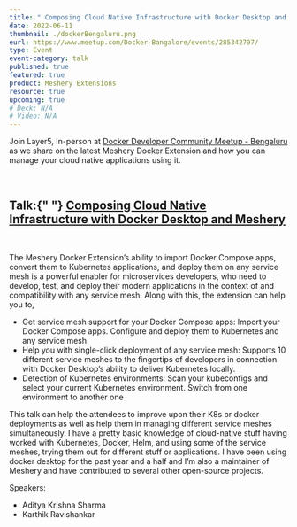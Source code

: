 ```yaml
---
title: " Composing Cloud Native Infrastructure with Docker Desktop and Meshery"
date: 2022-06-11
thumbnail: ./dockerBengaluru.png
eurl: https://www.meetup.com/Docker-Bangalore/events/285342797/
type: Event
event-category: talk
published: true
featured: true
product: Meshery Extensions
resource: true
upcoming: true
# Deck: N/A
# Video: N/A
---
```



<p>
  Join Layer5, In-person at <a href="https://www.meetup.com/Docker-Bangalore/events/285342797/">Docker Developer Community Meetup - Bengaluru</a> as
  we share on the latest Meshery Docker Extension and how you can manage your cloud native applications using it.
</p>

<br />

<h2>
  Talk:{" "}
  <a href="https://www.meetup.com/Docker-Bangalore/events/285342797/">Composing Cloud Native Infrastructure with Docker Desktop and Meshery</a>
</h2>

<br />

<p>

The Meshery Docker Extension’s ability to import Docker Compose apps, convert them to Kubernetes applications, and deploy them on any service mesh is a powerful enabler for microservices developers, who need to develop, test, and deploy their modern applications in the context of and compatibility with any service mesh. Along with this, the extension can help you to,

<ul>
<li>Get service mesh support for your Docker Compose apps: Import your Docker Compose apps. Configure and deploy them to Kubernetes and any service mesh</li>
<li>Help you with single-click deployment of any service mesh: Supports 10 different service meshes to the fingertips of developers in connection with Docker Desktop’s ability to deliver Kubernetes locally.</li>
<li>Detection of Kubernetes environments: Scan your kubeconfigs and select your current Kubernetes environment. Switch from one environment to another one</li>
</ul>

This talk can help the attendees to improve upon their K8s or docker deployments as well as help them in managing different service meshes simultaneously. I have a pretty basic knowledge of cloud-native stuff having worked with Kubernetes, Docker, Helm, and using some of the service meshes, trying them out for different stuff or applications. I have been using docker desktop for the past year and a half and I’m also a maintainer of Meshery and have contributed to several other open-source projects.

</p>

Speakers:

<ul>
  <li>
    <Link to="/community/members/adithya-krishna">Aditya Krishna Sharma</Link>
  </li>
  <li>
    <Link to="https://linkedin.com/in/uravgkarthik">Karthik Ravishankar</Link>
  </li>
</ul>

<br />
